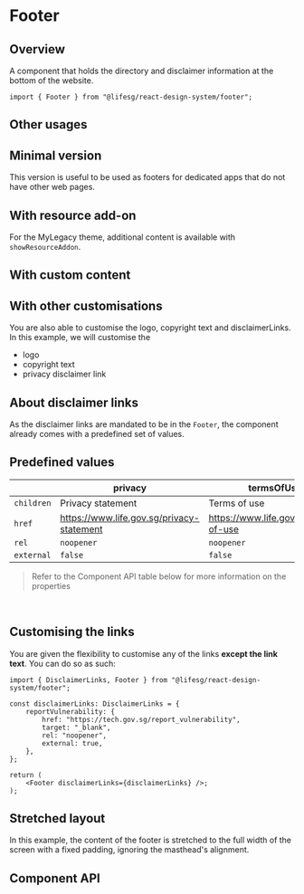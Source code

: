 
<Meta of={FooterStories} />

# Footer

## Overview

A component that holds the directory and disclaimer information at the bottom of the website.

```tsx
import { Footer } from "@lifesg/react-design-system/footer";
```

<Canvas of={FooterStories.Default} />

## Other usages

## Minimal version

This version is useful to be used as footers for dedicated apps that do not have other web pages.

<Canvas of={FooterStories.MinimalVersion} />

## With resource add-on

For the MyLegacy theme, additional content is available with `showResourceAddon`.

<Canvas of={FooterStories.WithResourceAddOn} />

## With custom content

<Canvas of={FooterStories.WithCustomContent} />

## With other customisations

You are also able to customise the logo, copyright text and disclaimerLinks. In this example, we will customise the

-   logo
-   copyright text
-   privacy disclaimer link

<Canvas of={FooterStories.OtherCustomisations} />

## About disclaimer links

As the disclaimer links are mandated to be in the `Footer`, the component already comes with a predefined set of values.

## Predefined values

|            | privacy                                   | termsOfUse                           | reportVulnerability                       |
| ---------- | ----------------------------------------- | ------------------------------------ | ----------------------------------------- |
| `children` | Privacy statement                         | Terms of use                         | Report vulnerability                      |
| `href`     | https://www.life.gov.sg/privacy-statement | https://www.life.gov.sg/terms-of-use | https://tech.gov.sg/report\_vulnerability |
| `rel`      | `noopener`                                | `noopener`                           | `noopener`                                |
| `external` | `false`                                   | `false`                              | `true`                                    |

> Refer to the Component API table below for more information on the properties

<br />

## Customising the links

You are given the flexibility to customise any of the links **except the link text**. You can do so as such:

```tsx
import { DisclaimerLinks, Footer } from "@lifesg/react-design-system/footer";

const disclaimerLinks: DisclaimerLinks = {
    reportVulnerability: {
        href: "https://tech.gov.sg/report_vulnerability",
        target: "_blank",
        rel: "noopener",
        external: true,
    },
};

return (
	<Footer disclaimerLinks={disclaimerLinks} />;
);
```

## Stretched layout

In this example, the content of the footer is stretched to the full width of
the screen with a fixed padding, ignoring the masthead's alignment.

<Canvas of={FooterStories.StretchedLayout} />

## Component API

<PropsTable />
